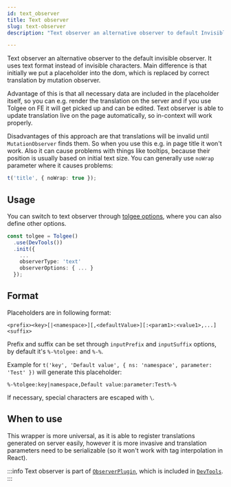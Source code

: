 ```yaml
---
id: text_observer
title: Text observer
slug: text-observer
description: "Text observer an alternative observer to default InvisibleObserver: it uses text format instead of invisible characters."

---
```


Text observer an alternative observer to the default invisible observer. It uses text format instead of invisible characters. Main difference is that initially we put a placeholder into the dom, which is replaced by correct translation by mutation observer.

Advantage of this is that all necessary data are included in the placeholder itself, so you can e.g. render the translation on the server and if you use Tolgee on FE it will get picked up and can be edited. Text observer is able to update translation live on the page automatically, so in-context will work properly.

Disadvantages of this approach are that translations will be invalid until `MutationObserver` finds them. So when you use this e.g. in page title it won't work. Also it can cause problems with things like tooltips, because their position is usually based on initial text size. You can generally use `noWrap` parameter where it causes problems:

```ts
t('title', { noWrap: true });
```

## Usage

You can switch to text observer through [tolgee options](./api/core_package/options#observertype), where you can also define other options.

```ts
const tolgee = Tolgee()
  .use(DevTools())
  .init({
    ...
    observerType: 'text'
    observerOptions: { ... }
  });
```

## Format

Placeholders are in following format:

```
<prefix><key>[|<namespace>][,<defaultValue>][:<param1>:<value1>,...]<suffix>
```

Prefix and suffix can be set through `inputPrefix` and `inputSuffix` options, by default it's `%-%tolgee:` and `%-%`.

Example for `t('key', 'Default value', { ns: 'namespace', parameter: 'Test' })` will generate this placeholder:

```
%-%tolgee:key|namespace,Default value:parameter:Test%-%
```

If necessary, special characters are escaped with `\`.

## When to use

This wrapper is more universal, as it is able to register translations generated on server easily, however it is more invasive and translation parameters need to be serializable (so it won't work with tag interpolation in React).

:::info
Text observer is part of [`ObserverPlugin`](./api/web_package/plugins#observerplugin), which is included in [`DevTools`](./api/web_package/plugins#observerplugin).
:::